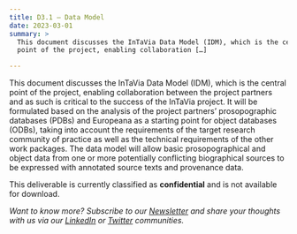 ```yaml
---
title: D3.1 – Data Model
date: 2023-03-01
summary: >
  This document discusses the InTaVia Data Model (IDM), which is the central
  point of the project, enabling collaboration […]

---
```

This document discusses the InTaVia Data Model (IDM), which is the central point of the project, enabling collaboration between the project partners and as such is critical to the success of the InTaVia project. It will be formulated based on the analysis of the project partners’ prosopographic databases (PDBs) and Europeana as a starting point for object databases (ODBs), taking into account the requirements of the target research community of practice as well as the technical requirements of the other work packages. The data model will allow basic prosopographical and object data from one or more potentially conflicting biographical sources to be expressed with annotated source texts and provenance data.

This deliverable is currently classified as **confidential** and is not available for download.

*Want to know more? Subscribe to our [Newsletter](https://intavia.eu/subscribe/) and share your thoughts with us via our [LinkedIn](https://www.linkedin.com/company/project-intavia) or [Twitter](https://twitter.com/projectintavia) communities.*

